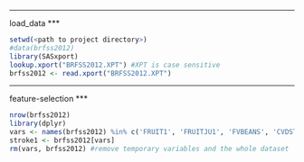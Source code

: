 ***
load_data
***

```r
setwd(<path to project directory>)
#data(brfss2012)
library(SASxport)
lookup.xport("BRFSS2012.XPT") #XPT is case sensitive
brfss2012 <- read.xport("BRFSS2012.XPT")
```

***
feature-selection
***

```r
nrow(brfss2012)
library(dplyr)
vars <- names(brfss2012) %in% c('FRUIT1', 'FRUITJU1', 'FVBEANS', 'CVDSTRK3', 'FVGREEN', 'SSBFRUT1', 'SSBSUGR1', 'FVORANG', 'VEGETAB1', 'AVEDRNK2', 'USENOW3', 'SLEPTIME', 'SCNTWRK1', 'X.TOTINDA', 'X.SMOKER3', 'X.CHLDCNT') ## in accordance with the definition given in our paper "purely behavioural features"
stroke1 <- brfss2012[vars]
rm(vars, brfss2012) #remove temporary variables and the whole dataset
```
